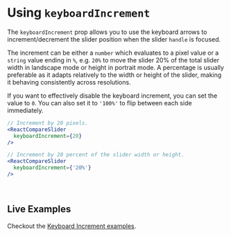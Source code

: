 

<Meta title="Docs/Keyboard Increment" component={ReactCompareSlider} />

# Using `keyboardIncrement`

The `keyboardIncrement` prop allows you to use the keyboard arrows to increment/decrement the slider
position when the slider `handle` is focused.

The increment can be either a `number` which evaluates to a pixel value or a `string` value
ending in `%`, e.g. `20%` to move the slider 20% of the total slider width in landscape mode
or height in portrait mode. A percentage is usually preferable as it adapts relatively to the width or
height of the slider, making it behaving consistently across resolutions.

If you want to effectively disable the keyboard increment, you can set the value to `0`. You can
also set it to `'100%'` to flip between each side immediately.

```jsx
// Increment by 20 pixels.
<ReactCompareSlider
  keyboardIncrement={20}
/>

// Increment by 20 percent of the slider width or height.
<ReactCompareSlider
  keyboardIncrement={'20%'}
/>
```

<Canvas>
  <Story id="demos--keyboard-increment" />
</Canvas>

<ArgsTable of={ReactCompareSlider} />

<br />

## Live Examples

Checkout the [Keyboard Increment examples](/story/demos--keyboard-increment).


